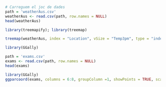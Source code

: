 
```{r}
# Carreguem el joc de dades
path = 'weatherAus.csv'
weatherAus <- read.csv(path, row.names = NULL)
head(weatherAus)
```

```{r}
library(treemapify); library(treemap)

treemap(weatherAus, index = "Location", vSize = "Temp3pm", type = "index")
```



```{r}
library(GGally)

path = 'exams.csv'
exams <- read.csv(path, row.names = NULL)
head(exams)

```
```{r}
library(GGally)
ggparcoord(exams, columns = 6:8, groupColumn =1, showPoints = TRUE, scale = "center")
```


```{r}

```

